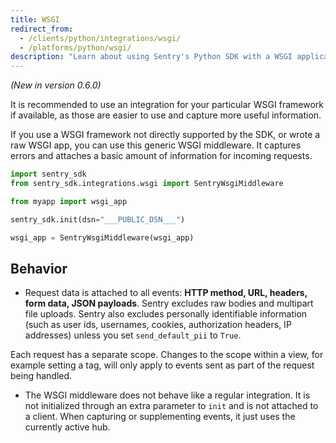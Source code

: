 ```yaml
---
title: WSGI
redirect_from:
  - /clients/python/integrations/wsgi/
  - /platforms/python/wsgi/
description: "Learn about using Sentry's Python SDK with a WSGI application."
---
```


_(New in version 0.6.0)_

It is recommended to use an <Link to="/platforms/python">integration for your particular WSGI framework if available</Link>, as those are easier to use and capture more useful information.

If you use a WSGI framework not directly supported by the SDK, or wrote a raw WSGI app, you can use this generic WSGI middleware. It captures errors and attaches a basic amount of information for incoming requests.

```python
import sentry_sdk
from sentry_sdk.integrations.wsgi import SentryWsgiMiddleware

from myapp import wsgi_app

sentry_sdk.init(dsn="___PUBLIC_DSN___")

wsgi_app = SentryWsgiMiddleware(wsgi_app)
```

## Behavior

- Request data is attached to all events: **HTTP method, URL, headers, form data, JSON payloads**. Sentry excludes raw bodies and multipart file uploads. Sentry also excludes personally identifiable information (such as user ids, usernames, cookies, authorization headers, IP addresses) unless you set `send_default_pii` to `True`.

Each request has a separate scope. Changes to the scope within a view, for example setting a tag, will only apply to events sent as part of the request being handled.

- The WSGI middleware does not behave like a regular integration. It is not initialized through an extra parameter to `init` and is not attached to a client. When capturing or supplementing events, it just uses the currently active hub.

